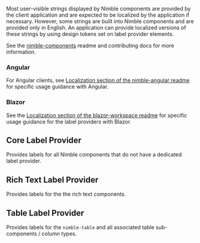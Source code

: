
<Meta title="Tokens/Label Providers" />
<Title>Label Providers</Title>

Most user-visible strings displayed by Nimble components are provided by the client application and are expected to be localized by the application if necessary. However, some strings are built into Nimble components and are provided only in English. An application can provide localized versions of these strings by using design tokens set on label provider elements.

See the <a href="https://github.com/ni/nimble/tree/main/packages/nimble-components">nimble-components</a> readme and
contributing docs for more information.

### Angular

For Angular clients, see [Localization section of the nimble-angular readme](https://github.com/ni/nimble/blob/main/packages/angular-workspace/nimble-angular/README.md#localization-optional) for specific usage guidance with Angular.

### Blazor

See the [Localization section of the blazor-workspace readme](https://github.com/ni/nimble/tree/main/packages/blazor-workspace#localization-optional) for specific usage guidance for the label providers with Blazor.

## Core Label Provider

Provides labels for all Nimble components that do not have a dedicated label provider.

<Canvas of={coreLabelProvider} sourceState="none" />

## Rich Text Label Provider

Provides labels for the the rich text components.

<Canvas of={richTextLabelProvider} sourceState="none" />

## Table Label Provider

Provides labels for the `nimble-table` and all associated table sub-components / column types.

<Canvas of={tableLabelProvider} sourceState="none" />
